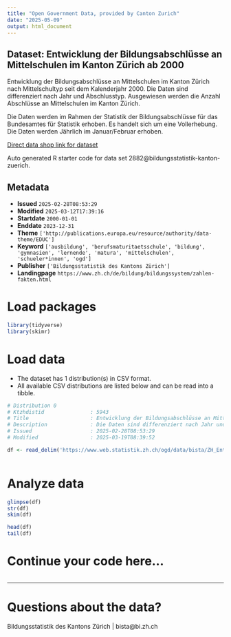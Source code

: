 ```yaml
---
title: "Open Government Data, provided by Canton Zurich"
date: "2025-05-09"
output: html_document
---
```


## Dataset: Entwicklung der Bildungsabschlüsse an Mittelschulen im Kanton Zürich ab 2000

Entwicklung der Bildungsabschlüsse an Mittelschulen im Kanton Zürich nach Mittelschultyp seit dem Kalenderjahr 2000. Die Daten sind differenziert nach Jahr und Abschlusstyp. Ausgewiesen werden die Anzahl Abschlüsse an Mittelschulen im Kanton Zürich.

Die Daten werden im Rahmen der Statistik der Bildungsabschlüsse für das Bundesamtes für Statistik erhoben. Es handelt sich um eine Vollerhebung. Die Daten werden Jährlich im Januar/Februar erhoben.

[Direct data shop link for dataset](https://www.zh.ch/de/politik-staat/statistik-daten/datenkatalog.html#/datasets/2882@bildungsstatistik-kanton-zuerich)

Auto generated R starter code for data set 2882@bildungsstatistik-kanton-zuerich.

## Metadata

- **Issued** `2025-02-28T08:53:29`
- **Modified** `2025-03-12T17:39:16`
- **Startdate** `2000-01-01`
- **Enddate** `2023-12-31`
- **Theme** `['http://publications.europa.eu/resource/authority/data-theme/EDUC']`
- **Keyword** `['ausbildung', 'berufsmaturitaetsschule', 'bildung', 'gymnasien', 'lernende', 'matura', 'mittelschulen', 'schueler*innen', 'ogd']`
- **Publisher** `['Bildungsstatistik des Kantons Zürich']`
- **Landingpage** `https://www.zh.ch/de/bildung/bildungssystem/zahlen-fakten.html`


# Load packages

```r

library(tidyverse)
library(skimr)

```

# Load data

-   The dataset has 1 distribution(s) in CSV format.
-   All available CSV distributions are listed below and can be read into a tibble.

```r

# Distribution 0
# Ktzhdistid               : 5943
# Title                    : Entwicklung der Bildungsabschlüsse an Mittelschulen im Kanton Zürich
# Description              : Die Daten sind differenziert nach Jahr und Abschlusstyp. Ausgewiesen werden die Anzahl Abschlüsse an Mittelschulen im Kanton Zürich. Jahr: Das Kalenderjahr in dem ein Abschluss stattfand. Abschlusstyp: Erlangter Abschlusstyp resp. Typ der Mittelschule die abgeschlossen wurde. Anzahl: Die Anzahl Personen die eine Ausbildung erfolgreich abgeschlossen haben. Die Diplommittelschule wurde ab  Schuljahr 2007/08 durch die Fachmittelschule ersetzt. Aufgrund der Kürzung der Ausbildungsdauer von 4.5 auf 4 Jahre, haben im Kalenderjahr 2002 zwei Jahrgänge die gymnasiale Ausbildung abgeschlossen. Seit dem Kalenderjahr 2022 werden zusätzliche ausländische Abschlüsse wie Französisches Baccalauréat, GCSE oder A-Level erfasst. Der Anstieg bei den internationalen Mittelschulen ist vorwiegend durch diese methodische Anpassung zu begründen.
# Issued                   : 2025-02-28T08:53:29
# Modified                 : 2025-03-19T08:39:52

df <- read_delim('https://www.web.statistik.zh.ch/ogd/data/bista/ZH_Entwicklung_der_Bildungsabschluesse_an_Mittelschulen.csv')



```

# Analyze data

```r

glimpse(df)
str(df)
skim(df)

head(df)
tail(df)

```

# Continue your code here...

```r

```

------------------------------------------------------------------------

# Questions about the data?

Bildungsstatistik des Kantons Zürich | bista@bi.zh.ch
